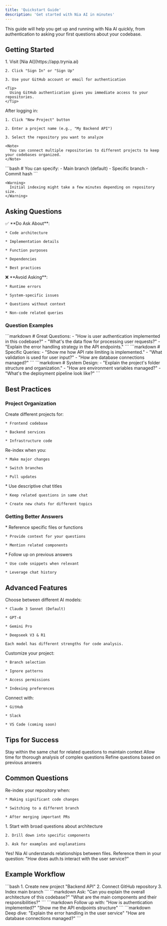 ```yaml
---
title: 'Quickstart Guide'
description: 'Get started with Nia AI in minutes'
---
```


<Note>
  This guide will help you get up and running with Nia AI quickly, from authentication to asking your first questions about your codebase.
</Note>

## Getting Started

<Steps>
  <Step title="Sign Up">
    1. Visit [Nia AI](https://app.trynia.ai)

    2. Click "Sign In" or "Sign Up"

    3. Use your GitHub account or email for authentication

    <Tip>
      Using GitHub authentication gives you immediate access to your repositories.
    </Tip>
  </Step>

  <Step title="Create Your First Project">
    After logging in:

    1. Click "New Project" button

    2. Enter a project name (e.g., "My Backend API")

    3. Select the repository you want to analyze

    <Note>
      You can connect multiple repositories to different projects to keep your codebases organized.
    </Note>
  </Step>

  <Step title="Index Your Repository">
    ```bash
    # You can specify:
    - Main branch (default)
    - Specific branch
    - Commit hash
    ```

    <Warning>
      Initial indexing might take a few minutes depending on repository size.
    </Warning>
  </Step>
</Steps>

## Asking Questions

<CardGroup cols={2}>
  <Card title="Effective Questions">
    ✅ **Do Ask About**:

    * Code architecture

    * Implementation details

    * Function purposes

    * Dependencies

    * Best practices
  </Card>

  <Card title="Less Effective Questions">
    ❌ **Avoid Asking**:

    * Runtime errors

    * System-specific issues

    * Questions without context

    * Non-code related queries
  </Card>
</CardGroup>

### Question Examples

<AccordionGroup>
  <Accordion title="Code Understanding">
    ```markdown
    # Great Questions:
    - "How is user authentication implemented in this codebase?"
    - "What's the data flow for processing user requests?"
    - "Explain the error handling strategy in the API endpoints."
    ```
  </Accordion>

  <Accordion title="Implementation Details">
    ```markdown
    # Specific Queries:
    - "Show me how API rate limiting is implemented."
    - "What validation is used for user input?"
    - "How are database connections managed?"
    ```
  </Accordion>

  <Accordion title="Architecture Questions">
    ```markdown
    # System Design:
    - "Explain the project's folder structure and organization."
    - "How are environment variables managed?"
    - "What's the deployment pipeline look like?"
    ```
  </Accordion>
</AccordionGroup>

## Best Practices

### Project Organization

<Steps>
  <Step title="Separate Projects">
    Create different projects for:

    * Frontend codebase

    * Backend services

    * Infrastructure code
  </Step>

  <Step title="Regular Indexing">
    Re-index when you:

    * Make major changes

    * Switch branches

    * Pull updates
  </Step>

  <Step title="Chat Organization">
    * Use descriptive chat titles

    * Keep related questions in same chat

    * Create new chats for different topics
  </Step>
</Steps>

### Getting Better Answers

<CardGroup cols={2}>
  <Card title="Be Specific">
    * Reference specific files or functions

    * Provide context for your questions

    * Mention related components
  </Card>

  <Card title="Use Features">
    * Follow up on previous answers

    * Use code snippets when relevant

    * Leverage chat history
  </Card>
</CardGroup>

## Advanced Features

<Tabs>
  <Tab title="Model Selection">
    Choose between different AI models:

    * Claude 3 Sonnet (Default)

    * GPT-4

    * Gemini Pro

    * Deepseek V3 & R1

    Each model has different strengths for code analysis.
  </Tab>

  <Tab title="Repository Settings">
    Customize your project:

    * Branch selection

    * Ignore patterns

    * Access permissions

    * Indexing preferences
  </Tab>

  <Tab title="Integrations">
    Connect with:

    * GitHub

    * Slack

    * VS Code (coming soon)
  </Tab>
</Tabs>

## Tips for Success

<CardGroup cols={3}>
  <Card title="Keep Context">
    Stay within the same chat for related questions to maintain context
  </Card>

  <Card title="Be Patient">
    Allow time for thorough analysis of complex questions
  </Card>

  <Card title="Iterate">
    Refine questions based on previous answers
  </Card>
</CardGroup>

## Common Questions

<AccordionGroup>
  <Accordion title="How often should I re-index?">
    Re-index your repository when:

    * Making significant code changes

    * Switching to a different branch

    * After merging important PRs
  </Accordion>

  <Accordion title="What's the best way to start?">
    1. Start with broad questions about architecture

    2. Drill down into specific components

    3. Ask for examples and explanations
  </Accordion>

  <Accordion title="Can I ask about multiple files?">
    Yes! Nia AI understands relationships between files. Reference them in your question:
    "How does auth.ts interact with the user service?"
  </Accordion>
</AccordionGroup>

## Example Workflow

<Steps>
  <Step title="Initial Setup">
    ```bash
    1. Create new project "Backend API"
    2. Connect GitHub repository
    3. Index main branch
    ```
  </Step>

  <Step title="First Questions">
    ```markdown
    Ask:
    "Can you explain the overall architecture of this codebase?"
    "What are the main components and their responsibilities?"
    ```
  </Step>

  <Step title="Detailed Exploration">
    ```markdown
    Follow up with:
    "How is authentication implemented?"
    "Show me the API endpoints structure"
    ```
  </Step>

  <Step title="Specific Features">
    ```markdown
    Deep dive:
    "Explain the error handling in the user service"
    "How are database connections managed?"
    ```
  </Step>
</Steps>